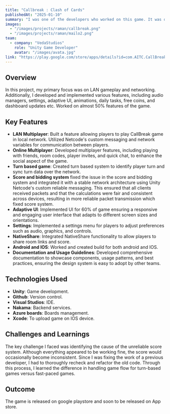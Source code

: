```yaml
---
title: "Callbreak : Clash of Cards"
publishedAt: "2025-01-10"
summary: "I was one of the developers who worked on this game. It was developed by our team at VedaStudios and published under our sister company, AITC International."
images:
  - "/images/projects/raman/callbreak.png"
  - "/images/projects/raman/mailo2.png"
team:
  - company: "VedaStudios"
    role: "Unity Game Developer"
    avatar: "/images/avata.jpg"
link: "https://play.google.com/store/apps/details?id=com.AITC.CallBreak&hl=en_US"
---
```


## Overview

In this project, my primary focus was on LAN gameplay and networking. Additionally, I developed and implemented various features, including audio managers, settings, adaptive UI, animations, daily tasks, free coins, and dashboard updates etc. Worked on almost 50% features of the game. 

## Key Features

- **LAN Multiplayer**: Built a feature allowing players to play CallBreak game in local network. Utilized Netcode's custom messaging and network variables for communication between players.
- **Online Multiplayer**: Developed multiplayer features, including playing with friends, room codes, player invites, and quick chat, to enhance the social aspect of the game.
- **Turn based game**: Created turn based system to identify player turn and sync turn data over the network.
- **Score and bidding system** fixed the issue in the score and bidding system and integrated it with a stable network architecture using Unity Netcode's custom reliable messaging. This ensured that all clients received packets and that the calculations were fair and consistent across devices, resulting in more reliable packet transmission which fixed score system.
- **Adaptive UI**: Implemented UI for 60% of game ensuring a responsive and engaging user interface that adapts to different screen sizes and orientations.     
- **Settings**: Implemented a settings menu for players to adjust preferences such as audio, graphics, and controls.
- **NativeShare**: Integrated NativeShare functionality to allow players to share room links and score.
- **Android and IOS**: Worked and created build for both android and IOS.
- **Documentation and Usage Guidelines**: Developed comprehensive documentation to showcase components, usage patterns, and best practices, ensuring the design system is easy to adopt by other teams.

## Technologies Used

- **Unity**: Game development.
- **Github**: Version control.
- **Visual Studios**:  IDE.
- **Nakama**: Backend services.
- **Azure boards**: Boards management.
- **Xcode**:  To upload game on IOS device.

## Challenges and Learnings

The key challenge I faced was identifying the cause of the unreliable score system. Although everything appeared to be working fine, the score would occasionally become inconsistent. Since I was fixing the work of a previous developer, I had to thoroughly recheck and refactor the old code. Through this process, I learned the difference in handling game flow for turn-based games versus fast-paced games. 

## Outcome

The game is released on google playstore and soon to be released on App store.